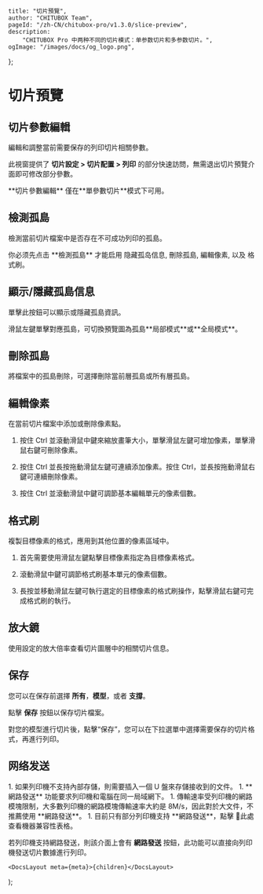 
	title: "切片預覽",
	author: "CHITUBOX Team",
	pageId: "/zh-CN/chitubox-pro/v1.3.0/slice-preview",
	description:
		"CHITUBOX Pro 中两种不同的切片模式：单参数切片和多参数切片。",
	ogImage: "/images/docs/og_logo.png",
};

# 切片預覽

## 切片參數編輯

編輯和調整當前需要保存的列印切片相關參數。

<ImageContainer>
	<AntdImage
		src={
			"/images/docs/zh-CN/chitubox-pro/1.x.x/006-application-overview-slice-preview004.png"
		}
	/>
</ImageContainer>

<ImageContainer>
	<AntdImage
		src={
			"/images/docs/zh-CN/chitubox-pro/1.x.x/006-application-overview-slice-preview008.png"
		}
	/>
</ImageContainer>

此視窗提供了 **切片設定 > 切片配置 > 列印** 的部分快速訪問，無需退出切片預覽介面即可修改部分參數。

<Admonition type="note" title="注意">
	**切片參數編輯** 僅在**單參數切片**模式下可用。
</Admonition>

## 檢測孤島

檢測當前切片檔案中是否存在不可成功列印的孤島。

<ImageContainer>
	<AntdImage
		src={
			"/images/docs/zh-CN/chitubox-pro/1.x.x/006-application-overview-slice-preview005.png"
		}
	/>
</ImageContainer>

<Admonition type="note" title="注意">
	你必须先点击 **檢測孤島** 才能启用 <NextLink href="#顯示隱藏孤島信息">隐藏孤岛信息</NextLink>, <NextLink href="#刪除孤島">刪除孤島</NextLink>, <NextLink href="#編輯像素">編輯像素</NextLink>, 以及 <NextLink href="#格式刷">格式刷</NextLink>。
</Admonition>

## 顯示/隱藏孤島信息

單擊此按鈕可以顯示或隱藏孤島資訊。

<ImageContainer>
	<AntdImage
		src={
			"/images/docs/zh-CN/chitubox-pro/1.x.x/006-application-overview-slice-preview009.png"
		}
	/>
</ImageContainer>

<ImageContainer>
	<AntdImage
		src={
			"/images/docs/zh-CN/chitubox-pro/1.x.x/006-application-overview-slice-preview015.png"
		}
	/>
</ImageContainer>

<Admonition type="tip" title="提示">
	滑鼠左鍵單擊對應孤島，可切換預覽圖為孤島**局部模式**或**全局模式**。
</Admonition>

## 刪除孤島

將檔案中的孤島刪除，可選擇刪除當前層孤島或所有層孤島。

<ImageContainer>
	<AntdImage
		src={
			"/images/docs/zh-CN/chitubox-pro/1.x.x/006-application-overview-slice-preview010.png"
		}
	/>
</ImageContainer>

## 編輯像素

在當前切片檔案中添加或刪除像素點。

<ImageContainer>
	<AntdImage
		src={
			"/images/docs/zh-CN/chitubox-pro/1.x.x/006-application-overview-slice-preview011.png"
		}
	/>
</ImageContainer>

1. 按住 Ctrl 並滾動滑鼠中鍵來縮放畫筆大小，單擊滑鼠左鍵可增加像素，單擊滑鼠右鍵可刪除像素。

1. 按住 Ctrl 並長按拖動滑鼠左鍵可連續添加像素。按住 Ctrl，並長按拖動滑鼠右鍵可連續刪除像素。

1. 按住 Ctrl 並滾動滑鼠中鍵可調節基本編輯單元的像素個數。

## 格式刷

複製目標像素的格式，應用到其他位置的像素區域中。

<ImageContainer>
	<AntdImage
		src={
			"/images/docs/zh-CN/chitubox-pro/1.x.x/006-application-overview-slice-preview012.png"
		}
	/>
</ImageContainer>

1. 首先需要使用滑鼠左鍵點擊目標像素指定為目標像素格式。

1. 滾動滑鼠中鍵可調節格式刷基本單元的像素個數。

1. 長按並移動滑鼠左鍵可執行選定的目標像素的格式刷操作，點擊滑鼠右鍵可完成格式刷的執行。

## 放大鏡

使用設定的放大倍率查看切片圖層中的相關切片信息。

<ImageContainer>
	<AntdImage
		src={
			"/images/docs/zh-CN/chitubox-pro/1.x.x/006-application-overview-slice-preview013.png"
		}
	/>
</ImageContainer>

<ImageContainer>
	<AntdImage
		src={
			"/images/docs/zh-CN/chitubox-pro/1.x.x/006-application-overview-slice-preview014.png"
		}
	/>
</ImageContainer>

## 保存

您可以在保存前選擇 **所有**，**模型**，或者 **支撐**。

點擊 **保存** 按鈕以保存切片檔案。

<ImageContainer>
	<AntdImage
		src={
			"/images/docs/zh-CN/chitubox-pro/1.x.x/006-application-overview-slice-preview021.png"
		}
	/>
</ImageContainer>

<Admonition type="note" title="注意">
	對您的模型進行切片後，點擊“保存”，您可以在下拉選單中選擇需要保存的切片格式，再進行列印。
</Admonition>

<ImageContainer>
	<AntdImage
		src={
			"/images/docs/zh-CN/chitubox-pro/1.x.x/006-application-overview-slice-preview021-1.png"
		}
		style={{ maxwidth: "895px" }}
	/>
</ImageContainer>

## 网络发送

<Admonition type="note" title="注意">
	1. 如果列印機不支持內部存儲，則需要插入一個 U 盤來存儲接收到的文件。
	1. **網路發送** 功能要求列印機和電腦在同一局域網下。
	1. 傳輸速率受列印機的網路模塊限制，大多數列印機的網路模塊傳輸速率大約是 8M/s，因此對於大文件，不推薦使用 **網路發送**。
	1. 目前只有部分列印機支持 **網路發送**，點擊 <SpanA href="https://wkhvloo2kw.feishu.cn/docx/W9XedDtuqoHK2IxsicvccQthngf">📃此處</SpanA> 查看機器兼容性表格。
</Admonition>

若列印機支持網路發送，則該介面上會有 **網路發送** 按鈕，此功能可以直接向列印機發送切片數據進行列印。

<ImageContainer>
	<AntdImage
		src={
			"/images/docs/zh-CN/chitubox-pro/1.x.x/006-application-overview-slice-preview023.png"
		}
	/>
</ImageContainer>

<ImageContainer>
	<AntdImage
		src={
			"/images/docs/zh-CN/chitubox-pro/1.x.x/006-application-overview-slice-preview024.png"
		}
	/>
</ImageContainer>

	<DocsLayout meta={meta}>{children}</DocsLayout>
);
